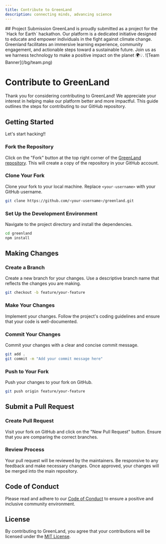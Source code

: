 ```yaml
---
title: Contribute to GreenLand
description: connecting minds, advancing science
---
```


<Card>
  ## Project Submission
  <Callout>
    GreenLand is proudly submitted as a project for the `Hack for Earth` hackathon. Our platform is a dedicated initiative designed to educate and empower individuals in the fight against climate change. Greenland facilitates an immersive learning experience, community engagement, and actionable steps toward a sustainable future. Join us as we harness technology to make a positive impact on the planet 🌍💡.
  </Callout>
  ![Team Banner](/bg/team.png)
</Card>


# Contribute to GreenLand

Thank you for considering contributing to GreenLand! We appreciate your interest in helping make our platform better and more impactful. This guide outlines the steps for contributing to our GitHub repository.

## Getting Started

Let's start hacking!!

### Fork the Repository

Click on the "Fork" button at the top right corner of the [GreenLand repository](https://github.com/rudrodip/greenland). This will create a copy of the repository in your GitHub account.

### Clone Your Fork

Clone your fork to your local machine. Replace `<your-username>` with your GitHub username.

```bash
git clone https://github.com/<your-username>/greenland.git
```

### Set Up the Development Environment

Navigate to the project directory and install the dependencies.

```bash
cd greenland
npm install
```

## Making Changes

### Create a Branch

Create a new branch for your changes. Use a descriptive branch name that reflects the changes you are making.

```bash
git checkout -b feature/your-feature
```

### Make Your Changes

Implement your changes. Follow the project's coding guidelines and ensure that your code is well-documented.

### Commit Your Changes

Commit your changes with a clear and concise commit message.

```bash
git add .
git commit -m "Add your commit message here"
```

### Push to Your Fork

Push your changes to your fork on GitHub.

```bash
git push origin feature/your-feature
```

## Submit a Pull Request

### Create Pull Request

Visit your fork on GitHub and click on the "New Pull Request" button. Ensure that you are comparing the correct branches.

### Review Process

Your pull request will be reviewed by the maintainers. Be responsive to any feedback and make necessary changes. Once approved, your changes will be merged into the main repository.

## Code of Conduct

Please read and adhere to our [Code of Conduct](/code-of-conduct) to ensure a positive and inclusive community environment.

## License

By contributing to GreenLand, you agree that your contributions will be licensed under the [MIT License](/license).